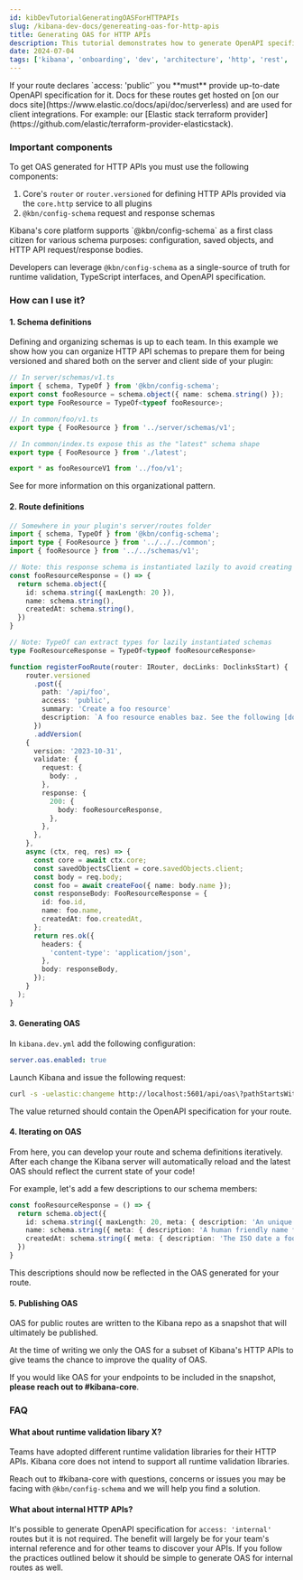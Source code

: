 ```yaml
---
id: kibDevTutorialGeneratingOASForHTTPAPIs
slug: /kibana-dev-docs/genereating-oas-for-http-apis
title: Generating OAS for HTTP APIs
description: This tutorial demonstrates how to generate OpenAPI specification for HTTP APIs.
date: 2024-07-04
tags: ['kibana', 'onboarding', 'dev', 'architecture', 'http', 'rest', 'api']
---
```


<DocCallOut title="OAS is required for all public routes">
  If your route declares `access: 'public'` you **must** provide up-to-date OpenAPI specification for it. Docs for these routes get hosted on [on our docs site](https://www.elastic.co/docs/api/doc/serverless) and are used for client integrations. For example: our [Elastic stack terraform provider](https://github.com/elastic/terraform-provider-elasticstack).
</DocCallOut>

### Important components

To get OAS generated for HTTP APIs you must use the following components:

1. Core's `router` or `router.versioned` for defining HTTP APIs provided via the `core.http` service to all plugins
2. `@kbn/config-schema` request and response schemas

<DocCallOut title="Beyond runtime validation">
  Kibana's core platform supports `@kbn/config-schema` as a first class citizen for various schema purposes: configuration, saved objects, and HTTP API request/response bodies.

  Developers can leverage `@kbn/config-schema` as a single-source of truth for runtime validation, TypeScript interfaces, and OpenAPI specification.
</DocCallOut>

### How can I use it?

#### 1. Schema definitions

Defining and organizing schemas is up to each team. In this example we show how you can organize HTTP API schemas
to prepare them for being versioned and shared both on the server and client side of your plugin:

```typescript
// In server/schemas/v1.ts
import { schema, TypeOf } from '@kbn/config-schema';
export const fooResource = schema.object({ name: schema.string() });
export type FooResource = TypeOf<typeof fooResource>;

// In common/foo/v1.ts
export type { FooResource } from '../server/schemas/v1';

// In common/index.ts expose this as the "latest" schema shape
export type { FooResource } from './latest';

export * as fooResourceV1 from '../foo/v1';
```

See <DocLink id="kibDevTutorialVersioningInterfaces" text="strategies for versioning your schemas" /> for more information on this organizational pattern.

#### 2. Route definitions

```typescript
// Somewhere in your plugin's server/routes folder
import { schema, TypeOf } from '@kbn/config-schema';
import type { FooResource } from '../../../common';
import { fooResource } from '../../schemas/v1';

// Note: this response schema is instantiated lazily to avoid creating schemas that are not needed in most cases!
const fooResourceResponse = () => {
  return schema.object({
    id: schema.string({ maxLength: 20 }),
    name: schema.string(),
    createdAt: schema.string(),
  })
}

// Note: TypeOf can extract types for lazily instantiated schemas
type FooResourceResponse = TypeOf<typeof fooResourceResponse>

function registerFooRoute(router: IRouter, docLinks: DoclinksStart) {
    router.versioned
      .post({
        path: '/api/foo',
        access: 'public',
        summary: 'Create a foo resource'
        description: `A foo resource enables baz. See the following [documentation](${docLinks.links.fooResource}).`,
      })
      .addVersion(
    {
      version: '2023-10-31',
      validate: {
        request: {
          body: ,
        },
        response: {
          200: {
            body: fooResourceResponse,
          },
        },
      },
    },
    async (ctx, req, res) => {
      const core = await ctx.core;
      const savedObjectsClient = core.savedObjects.client;
      const body = req.body;
      const foo = await createFoo({ name: body.name });
      const responseBody: FooResourceResponse = {
        id: foo.id,
        name: foo.name,
        createdAt: foo.createdAt,
      };
      return res.ok({
        headers: {
          'content-type': 'application/json',
        },
        body: responseBody,
      });
    }
  );
}
```

#### 3. Generating OAS

In `kibana.dev.yml` add the following configuration:

```yaml
server.oas.enabled: true
```

Launch Kibana and issue the following request:

```bash
curl -s -uelastic:changeme http://localhost:5601/api/oas\?pathStartsWith\=/api/foo
```

The value returned should contain the OpenAPI specification for your route.

#### 4. Iterating on OAS

From here, you can develop your route and schema definitions iteratively. After each change the Kibana server will
automatically reload and the latest OAS should reflect the current state of your code!

For example, let's add a few descriptions to our schema members:

```typescript
const fooResourceResponse = () => {
  return schema.object({
    id: schema.string({ maxLength: 20, meta: { description: 'An unique ID for a foo resource.'} }),
    name: schema.string({ meta: { description: 'A human friendly name for a foo resource.'} }),
    createdAt: schema.string({ meta: { description: 'The ISO date a foo resource was created.'} }),
  })
}
```

This descriptions should now be reflected in the OAS generated for your route.

#### 5. Publishing OAS

OAS for public routes are written to the Kibana repo as a snapshot that will ultimately be published.

<DocCallOut title="Under construction" color="warning">
  At the time of writing we only the OAS for a subset of Kibana's HTTP APIs to give teams the chance to improve the quality of OAS.

  If you would like OAS for your endpoints to be included in the snapshot, **please reach out to #kibana-core**.
</DocCallOut>


### FAQ

#### What about runtime validation libary X?
Teams have adopted different runtime validation libraries for their HTTP APIs. Kibana core does not intend to support all runtime validation libraries.

Reach out to #kibana-core with questions, concerns or issues you may be facing with `@kbn/config-schema` and we will help you find a solution.

#### What about internal HTTP APIs?
It's possible to generate OpenAPI specification for `access: 'internal'` routes but it is not required. The benefit will largely be for your team's internal reference and for other teams to discover your APIs. If you follow the practices outlined below it should be simple to generate OAS for internal routes as well.